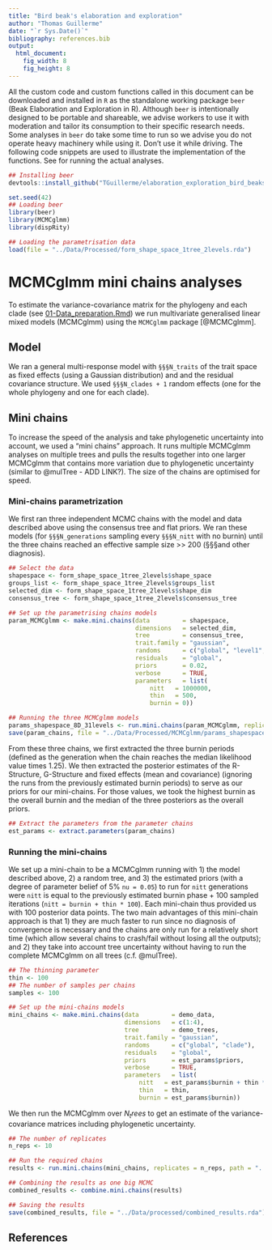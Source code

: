 ```yaml
---
title: "Bird beak's elaboration and exploration"
author: "Thomas Guillerme"
date: "`r Sys.Date()`"
bibliography: references.bib
output:
  html_document:
    fig_width: 8
    fig_height: 8
---
```


All the custom code and custom functions called in this document can be downloaded and installed in `R` as the standalone working package `beer` (Beak Elaboration and Exploration in R).
Although `beer` is intentionally designed to be portable and shareable, we advise workers to use it with moderation and tailor its consumption to their specific research needs.
Some analyses in `beer` do take some time to run so we advise you do not operate heavy machinery while using it.
Don't use it while driving.
The following code snippets are used to illustrate the implementation of the functions.
See <!-- §§§run_replicates_script --> for running the actual analyses.


```r
## Installing beer
devtools::install_github("TGuillerme/elaboration_exploration_bird_beaks/beer")
```

```r
set.seed(42)
## Loading beer
library(beer)
library(MCMCglmm)
library(dispRity)

## Loading the parametrisation data
load(file = "../Data/Processed/form_shape_space_1tree_2levels.rda")
```

# MCMCglmm mini chains analyses

To estimate the variance-covariance matrix for the phylogeny and each clade (see [01-Data_preparation.Rmd](01-Data_preparation.Rmd)) we run multivariate generalised linear mixed models (MCMCglmm) using the `MCMCglmm` package [@MCMCglmm].

## Model

We ran a general multi-response model with `§§§N_traits` of the trait space as fixed effects (using a Gaussian distribution) and and the residual covariance structure.
We used `§§§N_clades + 1` random effects (one for the whole phylogeny and one for each clade).
<!-- % NC: I know this is in the data prep, but can you specify an example MCMCglmm model here to make it clearer what you mean? -->

## Mini chains

To increase the speed of the analysis and take phylogenetic uncertainty into account, we used a "mini chains" approach.
It runs multiple MCMCglmm analyses on multiple trees and pulls the results together into one larger MCMCglmm that contains more variation due to phylogenetic uncertainty (similar to @mulTree - ADD LINK?).
The size of the chains are optimised for speed. <!-- % NC: Editted as multree is not familiar to everyone, so keeping it general and linking to multree is better -->

### Mini-chains parametrization

We first ran three independent MCMC chains with the model and data described above using the consensus tree and flat priors.
We ran these models (for `§§§N_generations` sampling every `§§§N_nitt` with no burnin) until the three chains reached an effective sample size >> 200 (§§§and other diagnosis). 
<!-- % NC: I thought in MCMCglmm the nitt parameter was total number of iterations, and thin gives how often the chain is sampled? I think you've called nitt generations here but better to be consistent with MCMCglmm?
 -->
 
```r
## Select the data
shapespace <- form_shape_space_1tree_2levels$shape_space
groups_list <- form_shape_space_1tree_2levels$groups_list
selected_dim <- form_shape_space_1tree_2levels$shape_dim
consensus_tree <- form_shape_space_1tree_2levels$consensus_tree

## Set up the parametrising chains models
param_MCMCglmm <- make.mini.chains(data         = shapespace,
                                   dimensions   = selected_dim,
                                   tree         = consensus_tree,
                                   trait.family = "gaussian",
                                   randoms      = c("global", "level1", "level2"),
                                   residuals    = "global",
                                   priors       = 0.02,
                                   verbose      = TRUE,
                                   parameters   = list(
                                       nitt   = 1000000,
                                       thin   = 500,
                                       burnin = 0))

## Running the three MCMCglmm models
params_shapespace_8D_31levels <- run.mini.chains(param_MCMCglmm, replicates = 1)
save(param_chains, file = "../Data/Processed/MCMCglmm/params_shapespace_8D_31levels_chain1.rda")
```

From these three chains, we first extracted the three burnin periods (defined as the generation when the chain reaches the median likelihood value times 1.25).
We then extracted the posterior estimates of the R-Structure, G-Structure and fixed effects (mean and covariance) (ignoring the runs from the previously estimated burnin periods) to serve as our priors for our mini-chains. 
For those values, we took the highest burnin as the overall burnin and the median of the three posteriors as the overall priors.

```r
## Extract the parameters from the parameter chains
est_params <- extract.parameters(param_chains)
```

### Running the mini-chains

We set up a mini-chain to be a MCMCglmm running with 1) the model described above, 2) a random tree, and 3) the estimated priors (with a degree of parameter belief of 5% `nu = 0.05`) to run for `nitt` generations were `nitt` is equal to the previously estimated burnin phase + 100 sampled iterations (`nitt = burnin + thin * 100`).
Each mini-chain thus provided us with 100 posterior data points.
The two main advantages of this mini-chain approach is that 1) they are much faster to run since no diagnosis of convergence is necessary and the chains are only run for a relatively short time (which allow several chains to crash/fail without losing all the outputs); and 2) they take into account tree uncertainty without having to run the complete MCMCglmm on all trees (c.f. @mulTree).


```r
## The thinning parameter
thin <- 100
## The number of samples per chains
samples <- 100

## Set up the mini-chains models
mini_chains <- make.mini.chains(data         = demo_data,
                                dimensions   = c(1:4),
                                tree         = demo_trees,
                                trait.family = "gaussian",
                                randoms      = c("global", "clade"),
                                residuals    = "global",
                                priors       = est_params$priors,
                                verbose      = TRUE,
                                parameters   = list(
                                    nitt   = est_params$burnin + thin * samples,
                                    thin   = thin,
                                    burnin = est_params$burnin))
```

We then run the MCMCglmm over $N_trees$ to get an estimate of the variance-covariance matrices including phylogenetic uncertainty.

```r
## The number of replicates
n_reps <- 10

## Run the required chains
results <- run.mini.chains(mini_chains, replicates = n_reps, path = "../Data/Processed/MCMC/")

## Combining the results as one big MCMC
combined_results <- combine.mini.chains(results)

## Saving the results
save(combined_results, file = "../Data/processed/combined_results.rda")
```



<!-- 

#### Number of runs optimisation (TO BE DEVELOPED?)

```r
## Function for running one mini chain on a random tree (and saving the results)
fun.mini.chains <- function() {
    run.mini.chains(mini_chains, replicates = 1, path = "../Data/Processed/MCMC/", file.name = "mini.chains")
}
```

To make sure we reached consistent results, we run the set of N mini-chains were N was determined using the following variance optimisation algorithm.
 
 * 1. run an initial $N = 20$ chains;
 * 2. estimate the $V_{1}$, the pooled variances for each parameters in the chain (V1 is a vector of length §§§);
 * 3. update N to N = N * 1.05 and run an additional 5% chains;
 * 4. estimate $V_{2}$, the pooled variances for each parameters in the chain;
 * 5. calculate $\Delta_V$, the absolute change between $V_{1}$ and $V_{2}$ as ($\sqrt{(\frac{V_{1}}/{V_{2}} - 1)^{2}}$).
 * 6. If $\Delta_V < 0.05$ (meaning an increase of 5% of the replicates resulted in an increase of the parameters of less than 5%), the desired number of mini-chains is reached. Else, set $V_{1} = V_{2}$ and repeat from step 3.


```r
## The summary function

```


After reaching the desired $N$ chains, we pulled all the posterior estimates together back into a "standard" big MCMCglmm with a posterior distribution including the effective results and the phylogenetic uncertainty.

-->

## References
